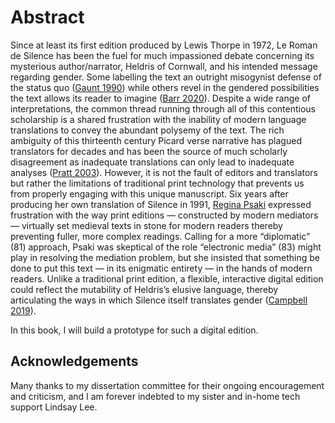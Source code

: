 # Abstract {-}

Since at least its first edition produced by Lewis Thorpe in 1972, Le Roman de Silence has been the fuel for much impassioned debate concerning its mysterious author/narrator, Heldris of Cornwall, and his intended message regarding gender. Some labelling the text an outright misogynist defense of the status quo ([Gaunt 1990](https://www.jstor.org/stable/43151718)) while others revel in the gendered possibilities the text allows its reader to imagine ([Barr 2020](http://doi.org/10.1353/art.2020.0000)). Despite a wide range of interpretations, the common thread running through all of this contentious scholarship is a shared frustration with the inability of modern language translations to convey the abundant polysemy of the text. The rich ambiguity of this thirteenth century Picard verse narrative has plagued translators for decades and has been the source of much scholarly disagreement as inadequate translations can only lead to inadequate analyses ([Pratt 2003](https://www.cambridge.org/core/books/abs/arthurian-literature-xix/humour-in-the-roman-de-silence/02FD0AF72178656EF472359574263262)). However, it is not the fault of editors and translators but rather the limitations of traditional print technology that prevents us from properly engaging with this unique manuscript. Six years after producing her own translation of Silence in 1991, [Regina Psaki](https://www.jstor.org/stable/27869256) expressed frustration with the way print editions — constructed by modern mediators — virtually set medieval texts in stone for modern readers thereby preventing fuller, more complex readings. Calling for a more “diplomatic” (81) approach, Psaki was skeptical of the role “electronic media” (83) might play in resolving the mediation problem, but she insisted that something be done to put this text — in its enigmatic entirety — in the hands of modern readers. Unlike a traditional print edition, a flexible, interactive digital edition could reflect the mutability of Heldris’s elusive language, thereby articulating the ways in which Silence itself translates gender ([Campbell 2019](https://doi.org/10.1215/10829636-7506510)).

In this book, I will build a prototype for such a digital edition.


## Acknowledgements {.unlisted .unnumbered}

Many thanks to my dissertation committee for their ongoing encouragement and criticism, and I am forever indebted to my sister and in-home tech support Lindsay Lee.

